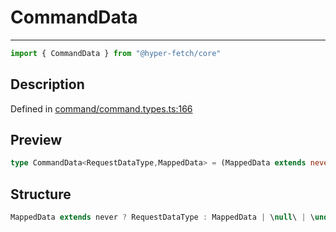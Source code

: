 

# CommandData

<div class="api-docs__separator" data-reactroot="">

---

</div><div class="api-docs__import" data-reactroot="">

```ts
import { CommandData } from "@hyper-fetch/core"
```

</div><div class="api-docs__section">

## Description

</div><div class="api-docs__description"><span class="api-docs__do-not-parse">



</span></div><p class="api-docs__definition">

Defined in [command/command.types.ts:166](https://github.com/BetterTyped/hyper-fetch/blob/993719ed/packages/core/src/command/command.types.ts#L166)

</p><div class="api-docs__section">

## Preview

</div><div class="api-docs__preview type single">

```ts
type CommandData<RequestDataType,MappedData> = (MappedData extends never ? RequestDataType : MappedData) | NegativeTypes;
```

</div><div class="api-docs__section">

## Structure

</div><div class="api-docs__returns">

```ts
MappedData extends never ? RequestDataType : MappedData | \null\ | \undefined\
```

</div>